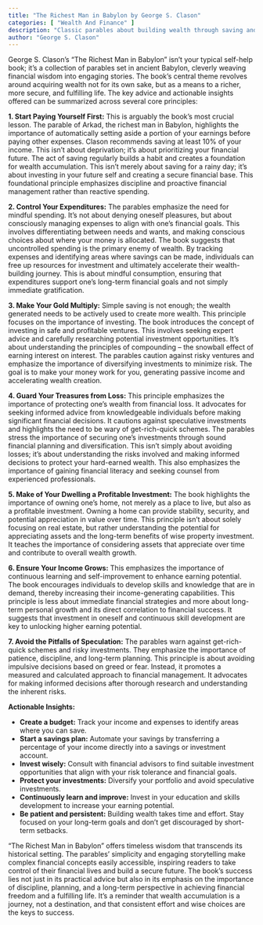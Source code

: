 ```yaml
---
title: "The Richest Man in Babylon by George S. Clason"
categories: [ "Wealth And Finance" ]
description: "Classic parables about building wealth through saving and investing"
author: "George S. Clason"
---
```

George S. Clason's "The Richest Man in Babylon" isn't your typical self-help book; it's a collection of parables set in ancient Babylon, cleverly weaving financial wisdom into engaging stories.  The book's central theme revolves around acquiring wealth not for its own sake, but as a means to a richer, more secure, and fulfilling life.  The key advice and actionable insights offered can be summarized across several core principles:

**1. Start Paying Yourself First:** This is arguably the book's most crucial lesson.  The parable of Arkad, the richest man in Babylon, highlights the importance of automatically setting aside a portion of your earnings before paying other expenses.  Clason recommends saving at least 10% of your income. This isn't about deprivation; it's about prioritizing your financial future.  The act of saving regularly builds a habit and creates a foundation for wealth accumulation.  This isn't merely about saving for a rainy day; it's about investing in your future self and creating a secure financial base.  This foundational principle emphasizes discipline and proactive financial management rather than reactive spending.

**2. Control Your Expenditures:**  The parables emphasize the need for mindful spending.  It's not about denying oneself pleasures, but about consciously managing expenses to align with one's financial goals.  This involves differentiating between needs and wants, and making conscious choices about where your money is allocated.  The book suggests that uncontrolled spending is the primary enemy of wealth.  By tracking expenses and identifying areas where savings can be made, individuals can free up resources for investment and ultimately accelerate their wealth-building journey.  This is about mindful consumption, ensuring that expenditures support one's long-term financial goals and not simply immediate gratification.

**3. Make Your Gold Multiply:**  Simple saving is not enough; the wealth generated needs to be actively used to create more wealth. This principle focuses on the importance of investing.  The book introduces the concept of investing in safe and profitable ventures.  This involves seeking expert advice and carefully researching potential investment opportunities.  It’s about understanding the principles of compounding – the snowball effect of earning interest on interest. The parables caution against risky ventures and emphasize the importance of diversifying investments to minimize risk.  The goal is to make your money work for you, generating passive income and accelerating wealth creation.

**4. Guard Your Treasures from Loss:**  This principle emphasizes the importance of protecting one's wealth from financial loss. It advocates for seeking informed advice from knowledgeable individuals before making significant financial decisions.  It cautions against speculative investments and highlights the need to be wary of get-rich-quick schemes.  The parables stress the importance of securing one's investments through sound financial planning and diversification. This isn't simply about avoiding losses; it's about understanding the risks involved and making informed decisions to protect your hard-earned wealth. This also emphasizes the importance of gaining financial literacy and seeking counsel from experienced professionals.

**5. Make of Your Dwelling a Profitable Investment:**  The book highlights the importance of owning one's home, not merely as a place to live, but also as a profitable investment.  Owning a home can provide stability, security, and potential appreciation in value over time. This principle isn’t about solely focusing on real estate, but rather understanding the potential for appreciating assets and the long-term benefits of wise property investment.  It teaches the importance of considering assets that appreciate over time and contribute to overall wealth growth.

**6. Ensure Your Income Grows:**  This emphasizes the importance of continuous learning and self-improvement to enhance earning potential. The book encourages individuals to develop skills and knowledge that are in demand, thereby increasing their income-generating capabilities. This principle is less about immediate financial strategies and more about long-term personal growth and its direct correlation to financial success.  It suggests that investment in oneself and continuous skill development are key to unlocking higher earning potential.

**7. Avoid the Pitfalls of Speculation:** The parables warn against get-rich-quick schemes and risky investments. They emphasize the importance of patience, discipline, and long-term planning.  This principle is about avoiding impulsive decisions based on greed or fear. Instead, it promotes a measured and calculated approach to financial management.  It advocates for making informed decisions after thorough research and understanding the inherent risks.


**Actionable Insights:**

* **Create a budget:** Track your income and expenses to identify areas where you can save.
* **Start a savings plan:**  Automate your savings by transferring a percentage of your income directly into a savings or investment account.
* **Invest wisely:**  Consult with financial advisors to find suitable investment opportunities that align with your risk tolerance and financial goals.
* **Protect your investments:**  Diversify your portfolio and avoid speculative investments.
* **Continuously learn and improve:** Invest in your education and skills development to increase your earning potential.
* **Be patient and persistent:** Building wealth takes time and effort.  Stay focused on your long-term goals and don't get discouraged by short-term setbacks.


"The Richest Man in Babylon" offers timeless wisdom that transcends its historical setting.  The parables' simplicity and engaging storytelling make complex financial concepts easily accessible, inspiring readers to take control of their financial lives and build a secure future.  The book’s success lies not just in its practical advice but also in its emphasis on the importance of discipline, planning, and a long-term perspective in achieving financial freedom and a fulfilling life.  It's a reminder that wealth accumulation is a journey, not a destination, and that consistent effort and wise choices are the keys to success.

